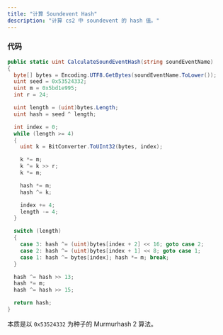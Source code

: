 ```yaml
---
title: "计算 Soundevent Hash"
description: "计算 cs2 中 soundevent 的 hash 值。"
---
```


### 代码

```csharp
public static uint CalculateSoundEventHash(string soundEventName)
{
  byte[] bytes = Encoding.UTF8.GetBytes(soundEventName.ToLower());
  uint seed = 0x53524332;
  uint m = 0x5bd1e995;
  int r = 24;

  uint length = (uint)bytes.Length;
  uint hash = seed ^ length;

  int index = 0;
  while (length >= 4)
  {
    uint k = BitConverter.ToUInt32(bytes, index);

    k *= m;
    k ^= k >> r;
    k *= m;

    hash *= m;
    hash ^= k;

    index += 4;
    length -= 4;
  }

  switch (length)
  {
    case 3: hash ^= (uint)bytes[index + 2] << 16; goto case 2;
    case 2: hash ^= (uint)bytes[index + 1] << 8; goto case 1;
    case 1: hash ^= bytes[index]; hash *= m; break;
  }

  hash ^= hash >> 13;
  hash *= m;
  hash ^= hash >> 15;

  return hash;
}
```

本质是以 `0x53524332` 为种子的 Murmurhash 2 算法。